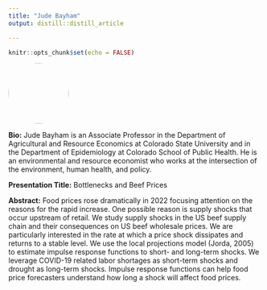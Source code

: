 ```yaml
---
title: "Jude Bayham"
output: distill::distill_article

---
```


```r
knitr::opts_chunk$set(echo = FALSE)
```


:::float-left

<img src="images/Jude_Bayham.jpg" style="width: 120px; height: 120px; object-fit: cover; border-radius: 50%;">

**Bio:** Jude Bayham is an Associate Professor in the Department of Agricultural and Resource Economics at Colorado State University and in the Department of Epidemiology at Colorado School of Public Health.  He is an environmental and resource economist who works at the intersection of the environment, human health, and policy.

**Presentation Title:** Bottlenecks and Beef Prices 

**Abstract:** Food prices rose dramatically in 2022 focusing attention on the reasons for the rapid increase. One possible reason is supply shocks that occur upstream of retail. We study supply shocks in the US beef supply chain and their consequences on US beef wholesale prices. We are particularly interested in the rate at which a price shock dissipates and returns to a stable level. We use the local projections model (Jorda, 2005) to estimate impulse response functions to short- and long-term shocks. We leverage COVID-19 related labor shortages as short-term shocks and drought as long-term shocks. Impulse response functions can help food price forecasters understand how long a shock will affect food prices.   

:::









